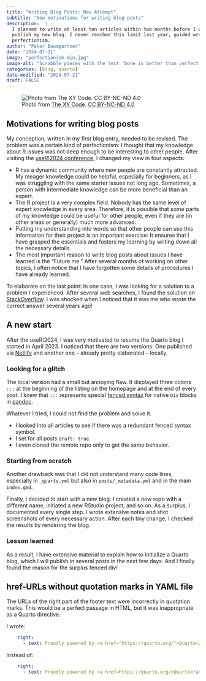 ```yaml
---
title: "Writing Blog Posts: New Attempt"
subtitle: "New motivations for writing blog posts"
description:  |
  I planned to write at least ten articles within two months before I wanted to
  publish my new blog. I never reached this limit last year, guided wrongly by
  perfectionism.
author: "Peter Baumgartner"
date: "2024-07-21"
image: "perfectionism-min.jpg"
image-alt: "Scrabble pieces with the text 'Done is better than perfect'"
categories: [blog, quarto]
date-modified: "2024-07-21"
draft: FALSE
---
```


![Photo from [The XY Code](https://thexycode.com/). [CC BY-NC-ND
4.0](https://creativecommons.org/licenses/by-nc-nd/4.0/)](perfectionism-min.jpg){fig-alt="Scrabble pieces constructing the text: 'Done is better than perfect'"
fig-align="center"}

## Motivations for writing blog posts

My conception, written in my first blog entry, needed to be revised. The
problem was a certain kind of perfectionism: I thought that my knowledge
about R issues was not deep enough to be interesting to other people.
After visiting the [useR!2024
conference](https://userconf2024.sched.com/), I changed my view in four
aspects:

-   R has a dynamic community where new people are constantly attracted.
    My meager knowledge could be helpful, especially for beginners, as I
    was struggling with the same starter issues not long ago. Sometimes,
    a person with intermediate knowledge can be more beneficial than an
    expert.
-   The R project is a very complex field. Nobody has the same level of
    expert knowledge in every area. Therefore, it is possible that some
    parts of my knowledge could be useful for other people, even if they
    are (in other areas or generally) much more advanced.
-   Putting my understanding into words so that other people can use
    this information for their project is an important exercise: It
    ensures that I have grasped the essentials and fosters my learning
    by writing down all the necessary details.
-   The most important reason to write blog posts about issues I have
    learned is the "Future me." After several months of working on other
    topics, I often notice that I have forgotten some details of
    procedures I have already learned.

To elaborate on the last point: In one case, I was looking for a
solution to a problem I experienced. After several web searches, I found
the solution on [StackOverflow](https://stackoverflow.com/). I was
shocked when I noticed that it was me who wrote the correct answer
several years ago!

## A new start

After the useR!2024, I was very motivated to resume the Quarto blog I
started in April 2023. I noticed that there are two versions: One
published via [Netlify](https://www.netlify.com/) and another one –
already pretty elaborated – locally.

### Looking for a glitch

The local version had a small but annoying flaw. It displayed three
colons `:::` at the beginning of the listing on the homepage and at the
end of every post. I knew that `:::` represents special [fenced
syntax](https://pandoc.org/chunkedhtml-demo/8.18-divs-and-spans.html)
for native `Div` blocks in [pandoc](https://pandoc.org/#).

Whatever I tried, I could not find the problem and solve it.

-   I looked into all articles to see if there was a redundant fenced
    syntax symbol.
-   I set for all posts `draft: true`.
-   I even cloned the remote repo only to get the same behavior.

### Starting from scratch

Another drawback was that I did not understand many code lines,
especially in `_quarto.yml` but also in `posts/_metadata.yml` and in the
main `index.qmd`.

Finally, I decided to start with a new blog. I created a new repo with a
different name, initiated a new RStudio project, and so on. As a
surplus, I documented every single step. I wrote extensive notes and
shot screenshots of every necessary action. After each tiny change, I
checked the results by rendering the blog.

### Lesson learned

As a result, I have extensive material to explain how to initialize a
Quarto blog, which I will publish in several posts in the next few days.
And I finally found the reason for the surplus fenced div!

::: {#tip-footer-text-quotation-marks .callout-tip collapse="true"}
## href-URLs without quotation marks in YAML file

The URLs of the right part of the footer text were incorrectly in
quotation marks. This would be a perfect passage in HTML, but it was
inappropriate as a Quarto directive.

I wrote:

``` .yml
    right:
      - text: Proudly powered by <a href="https://quarto.org/">Quarto</a>
```

Instead of:

``` .yml
    right:
      - text: Proudly powered by <a href=https://quarto.org/>Quarto</a>
```
:::
